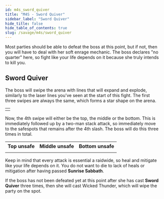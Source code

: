 ```yaml
---
id: m4s_sword_quiver
title: "M4S - Sword Quiver"
sidebar_label: "Sword Quiver"
hide_title: false
hide_table_of_contents: true
slug: /savage/m4s/sword_quiver
---
```


Most parties should be able to defeat the boss at this point, but if not, then you will have to deal with her soft enrage mechanic. The boss declares "no quarter" here, so fight like your life depends on it because she truly intends to kill you.

## Sword Quiver

The boss will swipe the arena with lines that will expand and explode, similarly to the laser lines you've seen at the start of this fight. The first three swipes are always the same, which forms a star shape on the arena. 

<table width='50%'>
    <tr>
        <td><KittenAsset path='m4s/sword_quiver_neutral.png' /></td>
    </tr>
</table>

Now, the 4th swipe will either be the top, the middle or the bottom. This is immediately followed up by a two-man stack attack, so immediately move to the safespots that remains after the 4th slash. The boss will do this three times in total.

<table>
    <tr>
        <th>Top unsafe</th>
        <th>Middle unsafe</th>
        <th>Bottom unsafe</th>
    </tr>
    <tr>
        <td><KittenAsset path='m4s/sword_quiver_top.png' /></td>
        <td><KittenAsset path='m4s/sword_quiver_middle.png' /></td>
        <td><KittenAsset path='m4s/sword_quiver_bottom.png' /></td>
    </tr>
</table>

Keep in mind that every attack is essential a raidwide, so heal and mitigate like your life depends on it. You do not want to die to lack of heals or mitigation after having passed <strong>Sunrise Sabbath</strong>.

<KittenAsset path='m4s/sword_quiver_example.gif' />

If the boss has not been defeated yet at this point after she has cast <strong>Sword Quiver</strong> three times, then she will cast <Enrage>Wicked Thunder</Enrage>, which will wipe the party on the spot.